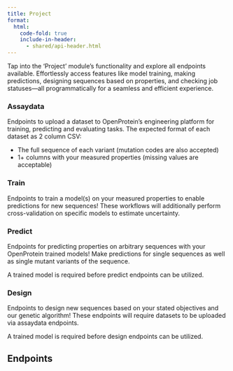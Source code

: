 ```yaml
---
title: Project
format:
  html:
    code-fold: true
    include-in-header: 
      - shared/api-header.html
---
```


Tap into the ‘Project’ module’s functionality and explore all endpoints available. Effortlessly access features like model training, making predictions, designing sequences based on properties, and checking job statuses—all programmatically for a seamless and efficient experience. 

### Assaydata
Endpoints to upload a dataset to OpenProtein’s engineering platform for training, predicting and evaluating tasks. The expected format of each dataset as 2 column CSV:

  * The full sequence of each variant (mutation codes are also accepted)
  * 1+ columns with your measured properties (missing values are acceptable)

### Train
Endpoints to train a model(s) on your measured properties to enable predictions for new sequences! These workflows will additionally perform cross-validation on specific models to estimate uncertainty. 

### Predict
Endpoints for predicting properties on arbitrary sequences with your OpenProtein trained models! Make predictions for single sequences as well as single mutant variants of the sequence. 

::: {.callout-note} 
A trained model is required before predict endpoints can be utilized.
:::

### Design
Endpoints to design new sequences based on your stated objectives and our genetic algorithm! These endpoints will require datasets to be uploaded via assaydata endpoints. 

::: {.callout-note} 
A trained model is required before design endpoints can be utilized.
:::

## Endpoints

```{=html}
  <script type="module" src="./js/swaggerProject.js"></script>
  <div id="swagger-ui"></div>
```